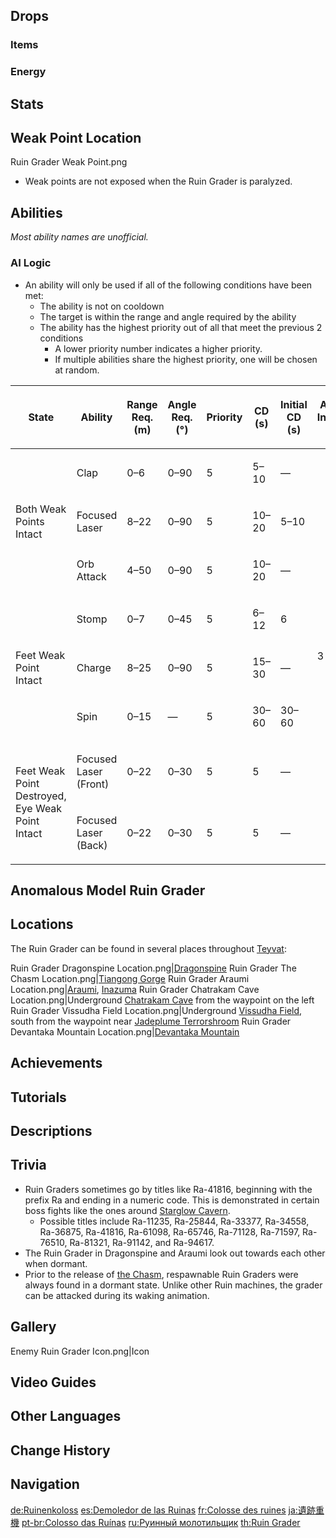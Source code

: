 {{Enemy Infobox
|image    = Enemy Ruin Grader.png
|weakpoint = yes
|family   = Automatons
|title    = Ominous Field Tiller
|group    = Humanoid Ruin Machines
|type     = Elite Enemies
|location = [[Dragonspine]]<br>[[Inazuma]]<br>[[The Chasm (Area)]]<br>[[The Chasm: Underground Mines]]<br>[[Enkanomiya]]<br>[[Sumeru]]<br>[[Fontaine]]<br>[[Natlan]]
|variants = Anomalous Model Ruin Grader
}}
{{Enemy Intro}}

==Drops==
===Items===
{{Drops Table|type=Ruin Grader}}

===Energy===
{{Energy Drops
|hp1   = 75
|o1    = 1
|p1    = 1
|hp2   = 50
|o2    = 1
|p2    = 1
|hp3   = 25
|o3    = 1
|p3    = 1
|hp4   = 0
|o4    = 1
}}

==Stats==
{{Enemy Stats
|phys_res     = 70%
|hp_ratio     = 9
|hp_type      = 1
|atk_ratio    = 7
}}

==Weak Point Location==
<gallery>
Ruin Grader Weak Point.png
</gallery>
* Weak points are not exposed when the Ruin Grader is paralyzed.

==Abilities==
''Most ability names are unofficial.''
{{Enemy Attacks
|name_1 = Clap
|desc_1 = Performs a clapping motion dealing '''50% ATK''' as {{Color|Physical DMG}} to nearby players, then fires a laser beam in front of it at a fixed angle which deals '''80% ATK''' as {{Color|Physical DMG}}. The core in its head is exposed for as long as it fires the beam.
|strat_1 = The clap can be dodged by moving to the side, while the laser beam can be dodged by remaining in close range.

|name_2 = Stomp
|desc_2 = Stomps one of their feet, dealing '''40% ATK''' as {{Color|Physical DMG}} to close by players. This is then followed up with a shockwave from the same foot, dealing '''70% ATK''' as {{Color|Physical DMG}} in a larger area. The cores in both feet are briefly exposed before the follow-up shockwave attack.

|name_3 = Spin
|desc_3 = Spins the upper half of its body and marches towards the player, rapidly dealing '''60% ATK''' as  {{Color|Physical DMG}} over a period of time. The cores in both feet are briefly exposed right before and after the attack.

|name_4 = Charge
|desc_4 = If the player stays too far, the Ruin Grader will charge in one direction towards the player, dealing '''30% ATK''' as {{Color|Physical DMG}} on hit. At the end of the charge, performs a shoulder ram to deal '''40% ATK''' as {{Color|Physical DMG}} in a slightly larger AoE. This briefly exposes the cores in both feet right before and after the attack.

|name_5 = Focused Laser
|desc_5 = Fires a laser beam directly at the current character, rapidly dealing '''40% ATK''' as {{Color|Physical DMG}}. It will adjust the firing angle if its current target moves and will preemptively cancel the attack if the target is outside of its firing arc. The core in its head is exposed before the attack and for as long as if fires the beam. Additionally, it may perform this attack if the cores both feet are disabled, but not the core in its head.
|strat_5 = The focused laser beam is unable to be aimed in melee range. Moving close to the Ruin Grader will effectively end this attack.

|name_6 = Ruin Mines
|desc_6 = Fires three orbs which will try to land in a triangle formation around the player. These orbs stay on the ground for about 9 seconds and deal '''16% ATK''' as {{Color|Physical DMG}} on contact. This exposes the core in its head for the duration of this attack.
|file_6 = Ruin Grader Orb Attack

|name_7 = Brush-Off
|desc_7 = Extends both arms out toward the ground and energizes its laser beam, quickly spinning and firing its beam in a moderate AoE around itself, dealing '''100% ATK''' as {{Color|Physical DMG}}. This attack is only performed after all cores are recovered after being disabled simultaneously.
|file_7 = Ruin Grader Brush-Off Attack

|name_8 = Paralyzed
|desc_8 = When performing certain attacks, some of its weak points will be exposed at its legs or its eye. Attacking exposed weak points will interrupt the Ruin Grader's current attack. Successfully damaging a weak point twice will temporarily disable that weak point for around 20 seconds, after which it will become operational again. Additionally, the Ruin Grader cannot perform certain attacks if the associated weak point it exposes for those attacks are down. If both weak points are disabled, the Ruin Grader will enter a fully-disabled state.
|file_8 = Ruin Grader Stunned
}}

===AI Logic===
{{See also|Cooldown#Enemy Cooldowns}}
* An ability will only be used if all of the following conditions have been met:
** The ability is not on cooldown
** The target is within the range and angle required by the ability
** The ability has the highest priority out of all that meet the previous 2 conditions
*** A lower priority number indicates a higher priority.
*** If multiple abilities share the highest priority, one will be chosen at random.

{| class="wikitable"
! State !! Ability !!  style="width:80px" | Range Req. (m) !! Angle Req. (°) !! Priority !! style="width:80px" | CD (s) !! Initial CD (s) !! Action Interval (s) !! Triggers Act. Int.
|-
| rowspan="3" | Both Weak Points Intact || Clap || 0–6 || 0–90 || 5 || 5–10 || &mdash; || rowspan="8" | 3 || {{check|yes}}
|-
| Focused Laser || 8–22 || 0–90 || 5 || 10–20 || 5–10 || {{check|yes}}
|-
| Orb Attack || 4–50 || 0–90 || 5 || 10–20 || &mdash; || {{check|yes}}
|-
| rowspan="3" | Feet Weak Point Intact || Stomp || 0–7 || 0–45 || 5 || 6–12 || 6 || {{check|yes}}
|-
| Charge || 8–25 || 0–90 || 5 || 15–30 || &mdash; || {{check|no}}
|-
| Spin || 0–15 || &mdash; || 5 || 30–60 || 30–60 || {{check|yes}}
|-
| rowspan="2" | Feet Weak Point Destroyed, Eye Weak Point Intact || Focused Laser (Front) || 0–22 || 0–30 || 5 || 5 || &mdash; || {{check|yes}}
|-
| Focused Laser (Back) || 0–22 || 0–30 || 5 || 5 || &mdash; || {{check|yes}}
|}

==Anomalous Model Ruin Grader==
{{Main|Anomalous Model Ruin Grader}}

==Locations==
The Ruin Grader can be found in several places throughout [[Teyvat]]:
<gallery>
Ruin Grader Dragonspine Location.png|[[Dragonspine]]
Ruin Grader The Chasm Location.png|[[Tiangong Gorge]]
Ruin Grader Araumi Location.png|[[Araumi]], [[Inazuma]]
Ruin Grader Chatrakam Cave Location.png|Underground [[Chatrakam Cave]] from the waypoint on the left
Ruin Grader Vissudha Field Location.png|Underground [[Vissudha Field]], south from the waypoint near [[Jadeplume Terrorshroom]]
Ruin Grader Devantaka Mountain Location.png|[[Devantaka Mountain]]
</gallery>

==Achievements==
{{Achievement Topic Table|topic=Ruin Grader}}

==Tutorials==
{{Tutorial|Ruin Grader}}

==Descriptions==
{{Description|An ancient humanoid war machine.<br>Their form is similar to that of [[Ruin Guard]]s, but is more distorted and more powerful. Energy cores have been installed in both its legs, as though to power its overly heavy form.|[[Archive]]}}

==Trivia==
* Ruin Graders sometimes go by titles like Ra-41816, beginning with the prefix Ra and ending in a numeric code. This is demonstrated in certain boss fights like the ones around [[Starglow Cavern]].
** Possible titles include Ra-11235, Ra-25844, Ra-33377, Ra-34558, Ra-36875, Ra-41816, Ra-61098, Ra-65746, Ra-71128, Ra-71597, Ra-76510, Ra-81321, Ra-91142, and Ra-94617.
*The Ruin Grader in Dragonspine and Araumi look out towards each other when dormant.
* Prior to the release of [[The Chasm/Underground Mines|the Chasm]], respawnable Ruin Graders were always found in a dormant state. Unlike other Ruin machines, the grader can be attacked during its waking animation.

==Gallery==
<gallery>
Enemy Ruin Grader Icon.png|Icon
</gallery>

==Video Guides==
{{EVT
|video1   = https://youtu.be/UDS07jOv_u4
|caption2 = Strategy Guide - How to easily beat

|video2   = https://youtu.be/Ldiuic8A57g
|caption3 = Secret Achievement Guide
}}

==Other Languages==
{{Other Languages
|en      = Ruin Grader
|zhs     = 遗迹重机
|zhs_rm  = Yíjì Zhòngjī
|zht     = 遺蹟重機
|zht_rm  = Yíjī Zhòngjī
|zh_tl   = Ruin Heavy Machine
|ja      = 遺跡重機
|ja_rm   = Iseki Juuki
|ja_tl   = Ruin Heavy Machinery
|ko      = {{tt|파멸|破滅}}의 {{tt|유적|遺蹟}} 가디언
|ko_rm   = Pamyeol-ui Yujeok Gadieon
|ko_tl   = Ruin Guardian of Destruction
|es      = Demoledor de las Ruinas
|es_tl   = Demolisher of the Ruins
|fr      = Colosse des ruines
|fr_tl   = Ruin Colossus
|ru      = Руинный молотильщик
|ru_tl   = Ruin Thrasher
|th      = Ruin Grader
|vi      = Cần Cẩu Di Tích
|vi_tl   = Ruin Crane
|de      = Ruinenkoloss
|de_tl   = Ruin Colossus
|id      = Ruin Grader
|pt      = Colosso das Ruínas
|pt_tl   = Colossus of the Ruins
|tr      = Harabe Ezicisi
|tr_tl   = Ruin Crusher
|it      = Colosso delle rovine
|it_tl   = Ruin Colossus
}}

==Change History==
{{Change History|1.2}}

==Navigation==
{{Enemy Navbox|type=Elite}}

[[de:Ruinenkoloss]]
[[es:Demoledor de las Ruinas]]
[[fr:Colosse des ruines]]
[[ja:遺跡重機]]
[[pt-br:Colosso das Ruínas]]
[[ru:Руинный молотильщик]]
[[th:Ruin Grader]]